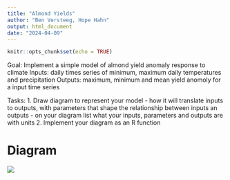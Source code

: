 ```yaml
---
title: "Almond Yields"
author: "Ben Versteeg, Hope Hahn"
output: html_document
date: "2024-04-09"
---
```


```r
knitr::opts_chunk$set(echo = TRUE)
```

Goal:
Implement a simple model of almond yield anomaly response to climate
Inputs: daily times series of minimum, maximum daily temperatures and precipitation
Outputs: maximum, minimum and mean yield anomoly for a input time series


Tasks:
1. Draw diagram to represent your model - how it will translate inputs to outputs, with parameters that shape
the relationship between inputs an outputs - on your diagram list what your inputs, parameters and outputs
are with units
2. Implement your diagram as an R function

# Diagram

![](files/eyes.jpg)






